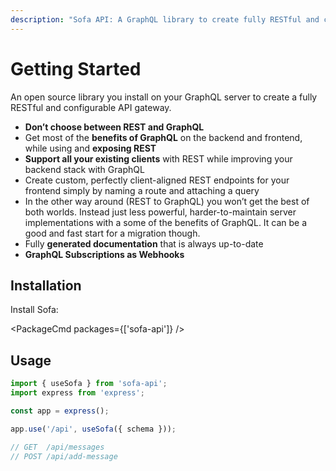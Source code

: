```yaml
---
description: "Sofa API: A GraphQL library to create fully RESTful and configurable API gateway. Get benefits of GraphQL and REST, support existing clients and generate documentation. Try now! #GraphQL #SOFA"
---
```


# Getting Started

An open source library you install on your GraphQL server to create a fully RESTful and configurable API gateway.

- **Don’t choose between REST and GraphQL**
- Get most of the **benefits of GraphQL** on the backend and frontend, while using and **exposing REST**
- **Support all your existing clients** with REST while improving your backend stack with GraphQL
- Create custom, perfectly client-aligned REST endpoints for your frontend simply by naming a route and attaching a query
- In the other way around (REST to GraphQL) you won’t get the best of both worlds. Instead just less powerful, harder-to-maintain server implementations with a some of the benefits of GraphQL. It can be a good and fast start for a migration though.
- Fully **generated documentation** that is always up-to-date
- **GraphQL Subscriptions as Webhooks**

## Installation

Install Sofa:

<PackageCmd packages={['sofa-api']} />

## Usage

```typescript
import { useSofa } from 'sofa-api';
import express from 'express';

const app = express();

app.use('/api', useSofa({ schema }));

// GET  /api/messages
// POST /api/add-message
```
